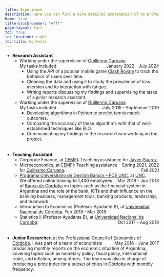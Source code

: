 ```yaml
---
title: Experience
description: Here you can find a more detailed explanation of my professional experience
home: true 
title-block-banner: "#fff"
page-layout: full
toc: true 
toc-location: right
toc-title: Contents
---
```


- **Research Assistant**
  - Working under the supervision of [Guillermo Caruana](https://www.cemfi.es/~caruana){target="_blank"}. [January 2022 - July 2024]{style="float:right"}  
  My tasks included:
    - Using the API of a popular mobile game [Clash Royale](https://supercell.com/en/games/clashroyale/){target="_blank"} to track the behavior of users over time.
    - Cleaning the data and using it to study the prevalence of loss aversion and its interaction with fatigue.
    - Writing reports discussing my findings and supervising the tasks of a junior research assistant.  
  - Working under the supervision of [Guillermo Caruana](https://www.cemfi.es/~caruana){target="_blank"}. [July 2019 - September 2019]{style="float:right"}  
  My tasks included:
    - Developing algorithms in Python to predict tennis match outcomes.
    - Comparing the accuracy of these algorithms with that of well-established techniques like ELO.
    - Communicating my findings to the research team working on the project.  
    <br/><br/>
- **Teaching Assistant**
  - Corporate Finance, at [CEMFI](https://www.cemfi.es/){target="_blank"}: Teaching assistance for [Javier Suarez](https://www.cemfi.es/~suarez){target="_blank"}. [Spring 2021, 2022]{style="float:right"}
  - Microeconomics, at [CEMFI](https://www.cemfi.es/){target="_blank"}: Teaching assistance for [Guillermo Caruana](https://www.cemfi.es/~caruana){target="_blank"}. [Fall 2021]{style="float:right"}
  - [Programa Universitario de Gestión Bancor – FCE UNC](https://www.eco.unc.edu.ar/mas-noticias/finalizo-el-programa-universitario-de-gestion-bancor){target="_blank"}, at [UNC](https://www.eco.unc.edu.ar/){target="_blank"}. [Mar 2018 - Jun 2018]{style="float:right"}  
    We offered online training to 1,400 employees of [Banco de Córdoba](https://www.bancor.com.ar/){target="_blank"} on topics such as the financial system in Argentina and the role of the bank, ICTs and their influence on the banking business, management tools, banking products, leadership, and teamwork.
  - Introduction to Economics (Profesor Ayudante B), at [Universidad Nacional de Córdoba](https://www.eco.unc.edu.ar/){target="_blank"}.  Feb 2018 - Mar 2018
  - Statistics II (Profesor Ayudante B), at [Universidad Nacional de Córdoba](https://www.eco.unc.edu.ar/){target="_blank"}. [Oct 2017 - Aug 2018]{style="float:right"}  
    <br/><br/>
- **Junior Researcher**, at the [Professional Council of Economics of Córdoba](https://cpcecba.org.ar){target="_blank"}. [May 2016 - June 2017]{style="float:right"}
I was part of a team of economists producing monthly reports on the economic situation of Argentina, covering topics such as monetary policy, fiscal policy, international trade, and inflation, among others. The team was also in charge of producing a price index for a subset of cities in Córdoba with monthly frequency.


